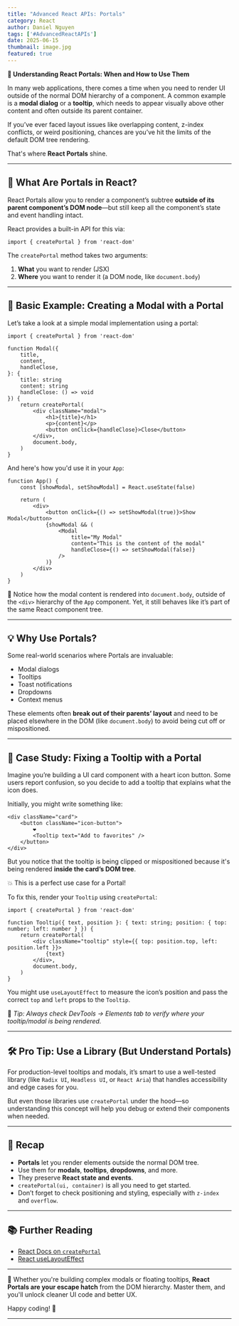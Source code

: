 ```yaml
---
title: "Advanced React APIs: Portals"
category: React
author: Daniel Nguyen
tags: ['#AdvancedReactAPIs']
date: 2025-06-15
thumbnail: image.jpg
featured: true
---
```


**🎯 Understanding React Portals: When and How to Use Them**

In many web applications, there comes a time when you need to render UI outside of the normal DOM hierarchy of a component. A common example is a **modal dialog** or a **tooltip**, which needs to appear visually above other content and often outside its parent container.

If you’ve ever faced layout issues like overlapping content, z-index conflicts, or weird positioning, chances are you’ve hit the limits of the default DOM tree rendering.

That's where **React Portals** shine.

---

## 📌 What Are Portals in React?

React Portals allow you to render a component’s subtree **outside of its parent component’s DOM node**—but still keep all the component’s state and event handling intact.

React provides a built-in API for this via:

```tsx
import { createPortal } from 'react-dom'
```

The `createPortal` method takes two arguments:

1. **What** you want to render (JSX)
2. **Where** you want to render it (a DOM node, like `document.body`)

---

## 🧱 Basic Example: Creating a Modal with a Portal

Let’s take a look at a simple modal implementation using a portal:

```tsx
import { createPortal } from 'react-dom'

function Modal({
	title,
	content,
	handleClose,
}: {
	title: string
	content: string
	handleClose: () => void
}) {
	return createPortal(
		<div className="modal">
			<h1>{title}</h1>
			<p>{content}</p>
			<button onClick={handleClose}>Close</button>
		</div>,
		document.body,
	)
}
```

And here's how you'd use it in your `App`:

```tsx
function App() {
	const [showModal, setShowModal] = React.useState(false)

	return (
		<div>
			<button onClick={() => setShowModal(true)}>Show Modal</button>
			{showModal && (
				<Modal
					title="My Modal"
					content="This is the content of the modal"
					handleClose={() => setShowModal(false)}
				/>
			)}
		</div>
	)
}
```

📝 Notice how the modal content is rendered into `document.body`, outside of the `<div>` hierarchy of the `App` component. Yet, it still behaves like it’s part of the same React component tree.

---

## 💡 Why Use Portals?

Some real-world scenarios where Portals are invaluable:

* Modal dialogs
* Tooltips
* Toast notifications
* Dropdowns
* Context menus

These elements often **break out of their parents’ layout** and need to be placed elsewhere in the DOM (like `document.body`) to avoid being cut off or mispositioned.

---

## 🎯 Case Study: Fixing a Tooltip with a Portal

Imagine you’re building a UI card component with a heart icon button. Some users report confusion, so you decide to add a tooltip that explains what the icon does.

Initially, you might write something like:

```tsx
<div className="card">
	<button className="icon-button">
		❤️
		<Tooltip text="Add to favorites" />
	</button>
</div>
```

But you notice that the tooltip is being clipped or mispositioned because it's being rendered **inside the card’s DOM tree**.

💥 This is a perfect use case for a Portal!

To fix this, render your `Tooltip` using `createPortal`:

```tsx
import { createPortal } from 'react-dom'

function Tooltip({ text, position }: { text: string; position: { top: number; left: number } }) {
	return createPortal(
		<div className="tooltip" style={{ top: position.top, left: position.left }}>
			{text}
		</div>,
		document.body,
	)
}
```

You might use `useLayoutEffect` to measure the icon’s position and pass the correct `top` and `left` props to the `Tooltip`.

📎 *Tip: Always check DevTools → Elements tab to verify where your tooltip/modal is being rendered.*

---

## 🛠 Pro Tip: Use a Library (But Understand Portals)

For production-level tooltips and modals, it’s smart to use a well-tested library (like `Radix UI`, `Headless UI`, or `React Aria`) that handles accessibility and edge cases for you.

But even those libraries use `createPortal` under the hood—so understanding this concept will help you debug or extend their components when needed.

---

## 🧠 Recap

* **Portals** let you render elements outside the normal DOM tree.
* Use them for **modals**, **tooltips**, **dropdowns**, and more.
* They preserve **React state and events**.
* `createPortal(ui, container)` is all you need to get started.
* Don’t forget to check positioning and styling, especially with `z-index` and `overflow`.

---

## 📚 Further Reading

* [React Docs on `createPortal`](https://react.dev/reference/react-dom/createPortal)
* [React useLayoutEffect](https://react.dev/reference/react/useLayoutEffect)

---

🔮 Whether you're building complex modals or floating tooltips, **React Portals are your escape hatch** from the DOM hierarchy. Master them, and you'll unlock cleaner UI code and better UX.

Happy coding! 🚀

---